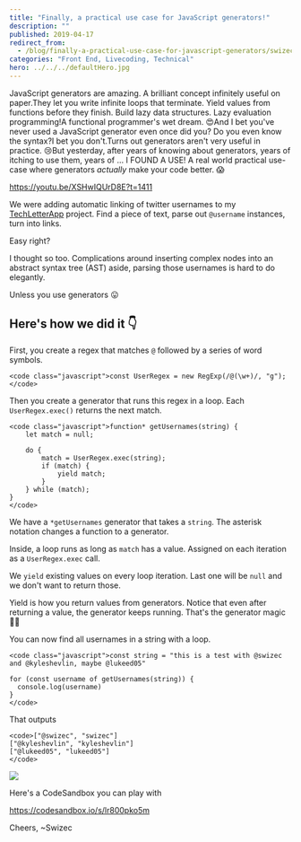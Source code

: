 ```yaml
---
title: "Finally, a practical use case for JavaScript generators!"
description: ""
published: 2019-04-17
redirect_from:
  - /blog/finally-a-practical-use-case-for-javascript-generators/swizec/9036
categories: "Front End, Livecoding, Technical"
hero: ../../../defaultHero.jpg
---
```


JavaScript generators are amazing. A brilliant concept infinitely useful on paper.They let you write infinite loops that terminate. Yield values from functions before they finish. Build lazy data structures. Lazy evaluation programming!A functional programmer's wet dream. 😍And I bet you've never used a JavaScript generator even once did you? Do you even know the syntax?I bet you don't.Turns out generators aren't very useful in practice. 😢But yesterday, after years of knowing about generators, years of itching to use them, years of ... I FOUND A USE! A real world practical use-case where generators _actually_ make your code better. 😱

https://youtu.be/XSHwIQUrD8E?t=1411

We were adding automatic linking of twitter usernames to my [TechLetterApp](https://techletter.app) project. Find a piece of text, parse out `@username` instances, turn into links.

Easy right?

I thought so too. Complications around inserting complex nodes into an abstract syntax tree (AST) aside, parsing those usernames is hard to do elegantly.

Unless you use generators 😛

## Here's how we did it 👇

First, you create a regex that matches `@` followed by a series of word symbols.

```undefined
<code class="javascript">const UserRegex = new RegExp(/@(\w+)/, "g");
</code>
```

Then you create a generator that runs this regex in a loop. Each `UserRegex.exec()` returns the next match.

```undefined
<code class="javascript">function* getUsernames(string) {
    let match = null;

    do {
        match = UserRegex.exec(string);
        if (match) {
            yield match;
        }
    } while (match);
}
</code>
```

We have a `*getUsernames` generator that takes a `string`. The asterisk notation changes a function to a generator.

Inside, a loop runs as long as `match` has a value. Assigned on each iteration as a `UserRegex.exec` call.

We `yield` existing values on every loop iteration. Last one will be `null` and we don't want to return those.

Yield is how you return values from generators. Notice that even after returning a value, the generator keeps running. That's the generator magic 🧙‍♀️

You can now find all usernames in a string with a loop.

```undefined
<code class="javascript">const string = "this is a test with @swizec and @kyleshevlin, maybe @lukeed05"

for (const username of getUsernames(string)) {
  console.log(username)
}
</code>
```

That outputs

```undefined
<code>["@swizec", "swizec"]
["@kyleshevlin", "kyleshevlin"]
["@lukeed05", "lukeed05"]
</code>
```

![](./img/media-12NUbkX6p4xOO4-giphy.gif)

Here's a CodeSandbox you can play with

https://codesandbox.io/s/lr800pko5m

Cheers, ~Swizec
